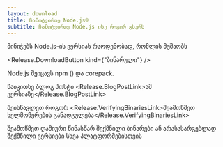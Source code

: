 ```yaml
---
layout: download
title: ჩამოტვირთე Node.js®
subtitle: ჩამოტვირთე Node.js ისე როგორ გსურს
---
```


<section>
  მინიჭებს Node.js-ის <Release.VersionDropdown /> ვერსიას <Release.OperatingSystemDropdown /> რაოდენობად, რომლის <Release.BitnessDropdown /> მუშაობს

  <Release.DownloadButton kind={"ბინარული"} />
</section>

<section>
  Node.js შეიცავს <LinkWithArrow href="https://npmjs.com">npm</LinkWithArrow> (<Release.NpmVersion />) და corepack.

  წაიკითხე ბლოგ პოსტი <Release.BlogPostLink>ამ ვერსიაზე</Release.BlogPostLink>

  შეისწავლეთ როგორ <Release.VerifyingBinariesLink>შეამოწმეთ ხელმოწერების განადგულება</Release.VerifyingBinariesLink>

  შეამოწმეთ <LinkWithArrow href="https://nodejs.org/download/nightly/">ღამიური</LinkWithArrow> წინასწარ შექმნილი ბინარები ან <LinkWithArrow href="https://unofficial-builds.nodejs.org/download/">არასასარგებლად შექმნილი ვერსიები</LinkWithArrow> სხვა პლატფორმებისთვის
</section>
